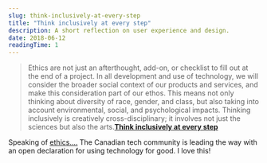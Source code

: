 ```yaml
---
slug: think-inclusively-at-every-step
title: "Think inclusively at every step"
description: A short reflection on user experience and design.
date: 2018-06-12
readingTime: 1
---
```


>Ethics are not just an afterthought, add-on, or checklist to fill out at the end of a project. In all development and use of technology, we will consider the broader social context of our products and services, and make this consideration part of our ethos. This means not only thinking about diversity of race, gender, and class, but also taking into account environmental, social, and psychological impacts. Thinking inclusively is creatively cross-disciplinary; it involves not just the sciences but also the arts.**<a href="https://canadianinnovationspace.ca/tech-for-good/">Think inclusively at every step</a>**

Speaking of <a href="/moral-implications-apps">ethics....</a> The Canadian tech community is leading the way with an open declaration for using technology for good. I love this!